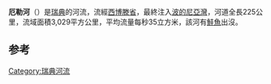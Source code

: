 {{Infobox river
| name               = 厄勒河
| name_native        = Öreälven, Öre älv
| name_native_lang   = 
| subdivision_type1  = 国家
| subdivision_name1  = {{SWE}}
| subdivision_type2  = 
| subdivision_name2  = 
| subdivision_type3  = [[瑞典省份|省]]
| subdivision_name3  = [[西博滕省|西博滕省]]
| length             = {{convert|225|km|mi}}<ref name=ne>{{cite encyclopedia | title=Öreälven | encyclopedia=[[Nationalencyklopedin|Nationalencyklopedin]] | url=http://www.ne.se/%C3%B6re%C3%A4lven | language=sv | accessdate=11 July 2010 | archive-date=2014-03-09 | archive-url=https://web.archive.org/web/20140309060744/http://www.ne.se/%C3%B6re%C3%A4lven | dead-url=no }}{{Subscription required}}</ref> 
| discharge1_location= 
| discharge1_min     = 
| discharge1_avg     = {{convert|35|m3/s|cuft/s}}<ref name=ne />
| discharge1_max     = 
| mouth    = [[波的尼亞灣|波的尼亞灣]]
| mouth_location     = 
| mouth_coordinates  = {{coord|63|31|N|19|44|E|display=inline,title}}
| mouth_elevation    = {{convert|0|m}}
| progression        = 
| river_system       = 
| basin_size         = {{convert|3028.9|km2}}<ref>{{cite web | title=Län och huvudavrinningsområden i Sverige | url=http://www.smhi.se/sgn0102/n0205/lan_haro_huvud.pdf | language=sv | publisher=[[Swedish_Meteorological_and_Hydrological_Institute|Swedish Meteorological and Hydrological Institute]] | accessdate=11 July 2010 | archive-date=2018-09-28 | archive-url=https://web.archive.org/web/20180928202529/http://www.smhi.se/sgn0102/n0205/lan_haro_huvud.pdf | dead-url=no }}</ref>
| tributaries_left   = 
| tributaries_right  = 
}}
'''厄勒河'''（{{lang-sv|Öreälven}}）是[[瑞典|瑞典]]的河流，流經[[西博滕省|西博滕省]]，最終注入[[波的尼亞灣|波的尼亞灣]]，河道全長225公里，流域面積3,029平方公里，平均流量每秒35立方米，該河有[[鮭魚|鮭魚]]出沒。

==参考==
{{refs}}

{{Sweden-geo-stub}}
[[Category:瑞典河流|Category:瑞典河流]]